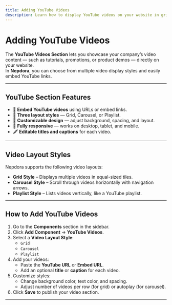 ```yaml
---
title: Adding YouTube Videos
description: Learn how to display YouTube videos on your website in grid, carousel, or playlist styles in Nepdora.
---
```


# Adding YouTube Videos

The **YouTube Videos Section** lets you showcase your company’s video content — such as tutorials, promotions, or product demos — directly on your website.  
In **Nepdora**, you can choose from multiple video display styles and easily embed YouTube links.

---

## YouTube Section Features

- 🎥 **Embed YouTube videos** using URLs or embed links.  
- 🧩 **Three layout styles** — Grid, Carousel, or Playlist.  
- 🎨 **Customizable design** — adjust background, spacing, and layout.  
- 📱 **Fully responsive** — works on desktop, tablet, and mobile.  
- 🖋 **Editable titles and captions** for each video.  

---

## Video Layout Styles

Nepdora supports the following video layouts:

- **Grid Style** – Displays multiple videos in equal-sized tiles.  
- **Carousel Style** – Scroll through videos horizontally with navigation arrows.  
- **Playlist Style** – Lists videos vertically, like a YouTube playlist.  

---

## How to Add YouTube Videos

1. Go to the **Components** section in the sidebar.  
2. Click **Add Component** → **YouTube Videos**.  
3. Select a **Video Layout Style**:
   - `Grid`
   - `Carousel`
   - `Playlist`
4. Add your videos:
   - Paste the **YouTube URL** or **Embed URL**.
   - Add an optional **title** or **caption** for each video.
5. Customize styles:
   - Change background color, text color, and spacing.
   - Adjust number of videos per row (for grid) or autoplay (for carousel).
6. Click **Save** to publish your video section.

---
